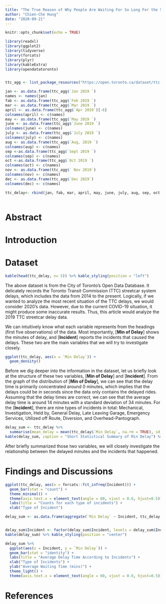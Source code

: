 ```yaml
---
title: "The True Reason of Why People Are Waiting For So Long For the Streetcar"
author: "Chien-Che Hung"
date: "2020-09-21"
---
```


```r
knitr::opts_chunk$set(echo = TRUE)
```

```r
library(readxl)
library(ggplot2) 
library(tidyverse)
library(forcats)
library(plyr)
library(kableExtra)
library(opendatatoronto)


ttc_agg <- list_package_resources("https://open.toronto.ca/dataset/ttc-streetcar-delay-data/")[7,] %>% get_resource()

jan <- as.data.frame(ttc_agg$`Jan 2019 `)
names <- names(jan)
fab <- as.data.frame(ttc_agg$`Feb 2019 `)
mar <- as.data.frame(ttc_agg$`Mar 2019 `)
april <- as.data.frame(ttc_agg$`Apr 2019`)[-6]
colnames(april) <- c(names)
may <- as.data.frame(ttc_agg$`May 2019 `)
june <- as.data.frame(ttc_agg$`June 2019 `)
colnames(june) <- c(names)
july <- as.data.frame(ttc_agg$`July 2019 `)
colnames(july) <- c(names)
aug <- as.data.frame(ttc_agg$`Aug, 2019 `)
colnames(aug) <- c(names)
sep <-as.data.frame(ttc_agg$`Sept 2019 `)
colnames(sep) <- c(names)
oct <-as.data.frame(ttc_agg$`Oct 2019 `)
colnames(oct) <- c(names)
nov <- as.data.frame(ttc_agg$` Nov 2019`)
colnames(nov) <- c(names)
dec <- as.data.frame(ttc_agg$`Dec 2019`)
colnames(dec) <- c(names)

ttc_delay<- rbind(jan, fab, mar, april, may, june, july, aug, sep, oct, nov, dec)
                          
```

# Abstract
# Introduction
# Dataset

```r
kable(head(ttc_delay, n= 5)) %>% kable_styling(position = "left")
```

The above dataset is from the City of Toronto's Open Data Database. It delicately records the Toronto Transit Commission (TTC) streetcar system delays, which includes the data from 2014 to the present. Logically, if we wanted to analyze the most recent situation of the TTC delays, we would consider 2020's data. However, due to the current COVID-19 situation, it might produce some inaccurate results. Thus, this article would analyze the 2019 TTC streetcar delay data.

We can intuitively know what each variable represents from the headings (first five observations) of the data. Most importantly, [**Min of Delay**] shows the minutes of delay, and [**Incident**] reports the incidents that caused the delays. These two are the main variables that we will try to investigate closely.

```r
ggplot(ttc_delay, aes(x = `Min Delay`)) +
  geom_density()
```


Before we dig deeper into the information in the dataset, let us briefly look at the structure of these two variables, [**Min of Delay**] and [**Incident**]. From the graph of the distribution of [**Min of Delay**], we can see that the delay time is primarily concentrated around 0 minutes, which implies that the delays could be in seconds since the data only contains the delayed rides. Assuming that the delay times are correct, we can see that the average delay time is around 14 minutes with a standard deviation of 34 minutes. For the [**Incident**], there are nine types of incidents in total: Mechanical, Investigation, Held by, General Delay, Late Leaving Garage, Emergency Services, Utilized off Route, Diversion, and Overhead-Pantograph.

```r

delay_sum <- ttc_delay %>% 
  summarise(mean_delay = mean(ttc_delay$`Min Delay`, na.rm = TRUE), sd_delay = sd(ttc_delay$`Min Delay`, na.rm = TRUE))
kable(delay_sum, caption = "Short Statistical Summary of Min Delay") %>% kable_styling(position = "center")


```

After briefly summarized those two variables, we will closely investigate the relationship between the delayed minutes and the incidents that happened.




# Findings and Discussions
```r
ggplot(ttc_delay, aes(x = forcats::fct_infreq(Incident))) +
  geom_bar(stat = "count") +
  theme_minimal() +
  theme(axis.text.x = element_text(angle = 60, vjust = 0.6, hjust=0.5)) +
  labs(title = "Counts for each type of incidents") +
  xlab("Type of Incident")

delay_sum <- as.data.frame(aggregate(`Min Delay` ~ Incident, ttc_delay, mean))


delay_sum$Incident <- factor(delay_sum$Incident, levels = delay_sum$Incident[order(delay_sum$`Min Delay`, decreasing = TRUE)])
kable(delay_sum) %>% kable_styling(position = "center")

delay_sum %>%
  ggplot(aes(x = Incident, y = `Min Delay`)) +
  geom_bar(stat = "identity") + 
  labs(title = "Average Delay Time According to Incidents") +
  xlab("Type of Incidents") +
  ylab("Average Waiting Time (mins)") +
  theme_light() +
  theme(axis.text.x = element_text(angle = 60, vjust = 0.6, hjust=0.5))

```

# References